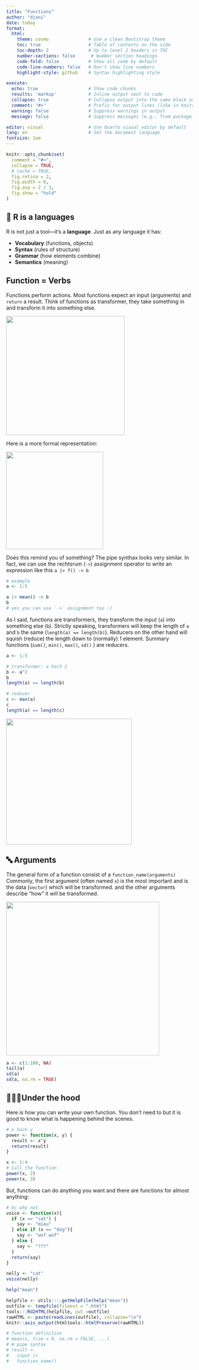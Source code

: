 ```yaml
---
title: "Functions"
author: "djani"
date: today
format:
  html:
    theme: cosmo               # Use a clean Bootstrap theme
    toc: true                  # Table of contents on the side
    toc-depth: 2               # Up to level 2 headers in TOC
    number-sections: false      # Number section headings
    code-fold: false           # Show all code by default
    code-line-numbers: false   # Don't show line numbers
    highlight-style: github    # Syntax highlighting style

execute:
  echo: true                   # Show code chunks
  results: 'markup'            # Inline output next to code
  collapse: true               # Collapse output into the same block as code
  comment: "#>"                # Prefix for output lines (like in knitr)
  warning: false               # Suppress warnings in output
  message: false               # Suppress messages (e.g., from package loading)

editor: visual                 # Use Quarto visual editor by default
lang: en                       # Set the document language
fontsize: 1em     
---
```


```r
knitr::opts_chunk$set(
  comment = "#>",
  collapse = TRUE,
  # cache = TRUE,
  fig.retina = 2,
  fig.width = 6,
  fig.asp = 2 / 3,
  fig.show = "hold"
)
```

## 🧠 R is a languages

R is not just a tool—it's a **language**. Just as any language it has:

-   **Vocabulary** (functions, objects)
-   **Syntax** (rules of structure)
-   **Grammar** (how elements combine)
-   **Semantics** (meaning)

## Function = Verbs

Functions perform actions. Most functions expect an input (arguments) and `return` a result. Think of functions as transformer, they take something in and transform it into something else.

![](meatgrinder2.png){width="320"}

Here is a more formal representation:

![](function2.png){width="262"}

Does this remind you of something? The pipe synthax looks very similar. In fact, we can use the rechtsrum (`->`) assignment operator to write an expression like this `a |> f() -> b`

```r
# example 
a <- 1:5

a |> mean() -> b
b
# yes you can use `->` assignment too :) 
```

As I said, functions are transformers, they transform the input (`a`) into something else (`b`). Strictly speaking, transformers will keep the length of `a` and `b` the same (`length(a) == length(b)`). Reducers on the other hand will squish (reduce) the length down to (normally) 1 element. Summary functions (`sum()`, `min()`, `max()`, `sd()` ) are reducers.

```r
a <- 1:5

# transformer: a hoch 2
b <- a^2
b
length(a) == length(b)

# reducer
c <- max(a)
c
length(a) == length(c)
```

![](transformerreducer.png){width="339"}

## 🔤 Arguments

The general form of a function consist of a `function_name(arguments)` Commonly, the first argument (often named `x`) is the most important and is the data (`vector`) which will be transformed. and the other arguments describe "how" it will be transformed.

![](function.png){width="413"}

```r
a <- c(1:100, NA)
tail(a)
sd(a)
sd(a, na.rm = TRUE)
```

## 👷🏼‍♀️Under the hood

Here is how you can write your own function. You don't need to but it is good to know what is happening behind the scenes.

```r
# x hoch y
power <- function(x, y) {
  result <- x^y
  return(result)
}

x <- 1:4
# Call the function
power(x, 2)
power(x, 3)
```

But, functions can do anything you want and there are functions for almost anything:

```r
# bc why not
voice <- function(x){
  if (x == "cat") {
    say <- "miau"
  } else if (x == "dog"){
    say <- "wof wof"
  } else {
    say <- "???"
  }
  return(say)
}

nelly <- "cat"
voice(nelly)
```

```r
help("mean")
```

```r
helpfile <- utils:::.getHelpFile(help("mean"))
outfile <- tempfile(fileext = ".html")
tools:::Rd2HTML(helpfile, out =outfile)
rawHTML <- paste(readLines(outfile), collapse="\n")
knitr::asis_output(htmltools::htmlPreserve(rawHTML))

# function definition
# mean(x, trim = 0, na.rm = FALSE, ...)
# # pipe syntax
# result <- 
#   input |> 
#   function_name()

```
